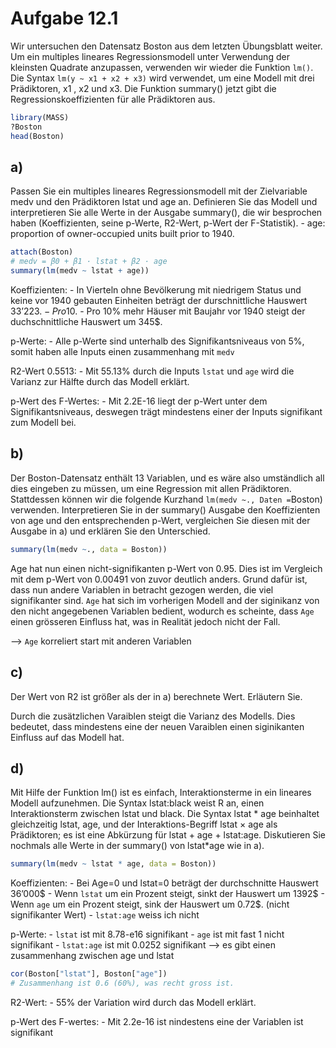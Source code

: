 # Aufgabe 12.1

Wir untersuchen den Datensatz Boston aus dem letzten Übungsblatt weiter.
Um ein multiples lineares Regressionsmodell unter Verwendung der kleinsten Quadrate anzupassen, 
verwenden wir wieder die Funktion `lm()`. Die Syntax `lm(y ~ x1 + x2 + x3)` wird verwendet,
um eine Modell mit drei Prädiktoren, x1 , x2 und x3.
Die Funktion summary() jetzt gibt die Regressionskoeffizienten für alle Prädiktoren
aus.

```R
library(MASS)
?Boston
head(Boston)
```

## a)
Passen Sie ein multiples lineares Regressionsmodell mit der Zielvariable medv und den Prädiktoren lstat und age an.
Definieren Sie das Modell und interpretieren Sie alle Werte in der Ausgabe
summary(), die wir besprochen haben (Koeffizienten, seine p-Werte, R2-Wert, p-Wert der F-Statistik).
- age: proportion of owner-occupied units built prior to 1940. 

```R
attach(Boston)
# medv = β0 + β1 · lstat + β2 · age
summary(lm(medv ~ lstat + age))
```

Koeffizienten:
- In Vierteln ohne Bevölkerung mit niedrigem Status und keine vor 1940 gebauten Einheiten beträgt der durschnittliche Hauswert 33'223$.
- Pro 10% mehr Bevölkerung mit niedrigem Status sinkt der durschnittliche Hauswert um 10'320$.
- Pro 10% mehr Häuser mit Baujahr vor 1940 steigt der duchschnittliche Hauswert um 345$.

p-Werte:
- Alle p-Werte sind unterhalb des Signifikantsniveaus von 5%, somit haben alle Inputs einen zusammenhang mit `medv`

R2-Wert 0.5513:
- Mit 55.13% durch die Inputs `lstat` und `age` wird die Varianz zur Hälfte durch das Modell erklärt.


p-Wert des F-Wertes:
- Mit 2.2E-16 liegt der p-Wert unter dem Signifikantsniveaus,
  deswegen trägt mindestens einer der Inputs signifikant zum Modell bei.

## b)
Der Boston-Datensatz enthält 13 Variablen, und es wäre also umständlich all
dies eingeben zu müssen, um eine Regression mit allen Prädiktoren. Stattdessen
können wir die folgende Kurzhand `lm(medv ~., Daten = `Boston) verwenden.
Interpretieren Sie in der summary() Ausgabe den Koeffizienten von age und
den entsprechenden p-Wert, vergleichen Sie diesen mit der Ausgabe in a) und
erklären Sie den Unterschied.

```R
summary(lm(medv ~., data = Boston))
```

Age hat nun einen nicht-signifikanten p-Wert von 0.95.
Dies ist im Vergleich mit dem p-Wert von 0.00491 von zuvor deutlich anders.
Grund dafür ist, dass nun andere Variablen in betracht gezogen werden, die viel signifikanter sind.
`Age` hat sich im vorherigen Modell and der siginikanz von den nicht angegebenen Variablen bedient,
wodurch es scheinte, dass `Age` einen grösseren Einfluss hat, was in Realität jedoch nicht der Fall.

--> `Age` korreliert start mit anderen Variablen


## c)
Der Wert von R2 ist größer als der in a) berechnete Wert. Erläutern Sie.

Durch die zusätzlichen Varaiblen steigt die Varianz des Modells.
Dies bedeutet, dass mindestens eine der neuen Varaiblen einen siginikanten Einfluss auf das Modell hat.

## d)
Mit Hilfe der Funktion lm() ist es einfach, Interaktionsterme in ein lineares
Modell aufzunehmen. Die Syntax lstat:black weist R an, einen Interaktionsterm zwischen lstat und black.
Die Syntax lstat * age beinhaltet gleichzeitig lstat, age, und der Interaktions-Begriff lstat × age als Prädiktoren; es ist eine Abkürzung für lstat + age + lstat:age.
Diskutieren Sie nochmals alle Werte in der summary() von lstat*age wie in a).

```R
summary(lm(medv ~ lstat * age, data = Boston))
```

Koeffizienten:
- Bei Age=0 und lstat=0 beträgt der durchschnitte Hauswert 36'000$
- Wenn `lstat` um ein Prozent steigt, sinkt der Hauswert um 1392$
- Wenn `age` um ein Prozent steigt, sink der Hauswert um 0.72$. (nicht signifikanter Wert)
- `lstat:age` weiss ich nicht

p-Werte:
- `lstat` ist mit 8.78-e16 signifikant
- `age` ist mit fast 1 nicht signifikant
- `lstat:age` ist mit 0.0252 signifikant --> es gibt einen zusammenhang zwischen age und lstat
```R
cor(Boston["lstat"], Boston["age"])
# Zusammenhang ist 0.6 (60%), was recht gross ist.
```

R2-Wert:
- 55% der Variation wird durch das Modell erklärt.

p-Wert des F-wertes:
- Mit 2.2e-16 ist nindestens eine der Variablen ist signifikant

